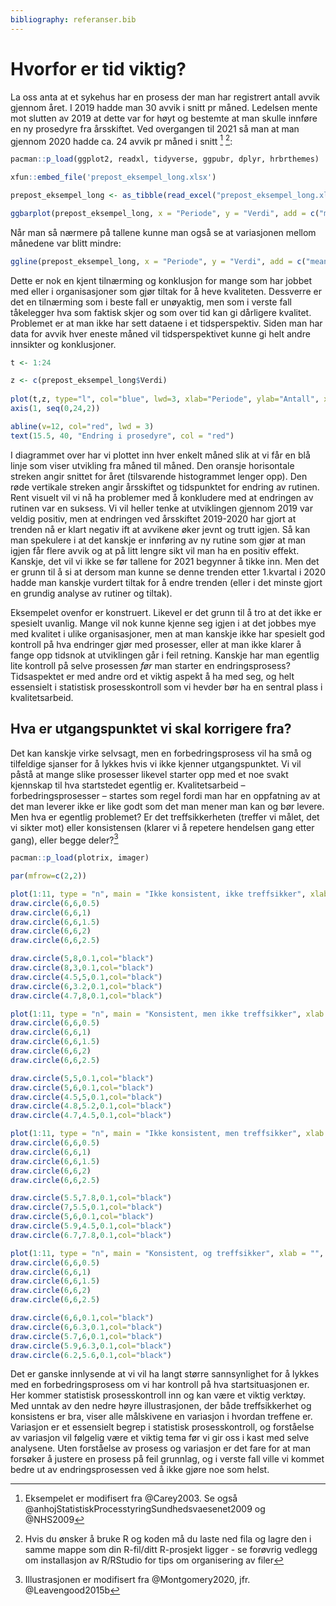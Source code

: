```yaml
---
bibliography: referanser.bib 
---
```


# Hvorfor er tid viktig?

La oss anta at et sykehus har en prosess der man har registrert antall avvik gjennom året. I 2019 hadde man 30 avvik i snitt pr måned. Ledelsen mente mot slutten av 2019 at dette var for høyt og bestemte at man skulle innføre en ny prosedyre fra årsskiftet. Ved overgangen til 2021 så man at man gjennom 2020 hadde ca. 24 avvik pr måned i snitt ^[Eksempelet er modifisert fra @Carey2003. Se også @anhojStatistiskProcesstyringSundhedsvaesenet2009 og @NHS2009] ^[Hvis du ønsker å bruke R og koden må du laste ned fila og lagre den i samme mappe som din R-fil/ditt R-prosjekt ligger - se forøvrig vedlegg om installasjon av R/RStudio for tips om organisering av filer]:

```r
pacman::p_load(ggplot2, readxl, tidyverse, ggpubr, dplyr, hrbrthemes)

xfun::embed_file('prepost_eksempel_long.xlsx')

prepost_eksempel_long <- as_tibble(read_excel("prepost_eksempel_long.xlsx"))

ggbarplot(prepost_eksempel_long, x = "Periode", y = "Verdi", add = c("mean"), color = "blue", fill = "lightblue")
```

Når man så nærmere på tallene kunne man også se at variasjonen mellom månedene var blitt mindre:

```r
ggline(prepost_eksempel_long, x = "Periode", y = "Verdi", add = c("mean_se", "jitter"))
```

Dette er nok en kjent tilnærming og konklusjon for mange som har jobbet med eller i organisasjoner som gjør tiltak for å heve kvaliteten. Dessverre er det en tilnærming som i beste fall er unøyaktig, men som i verste fall tåkelegger hva som faktisk skjer og som over tid kan gi dårligere kvalitet. Problemet er at man ikke har sett dataene i et tidsperspektiv. Siden man har data for avvik hver eneste måned vil tidsperspektivet kunne gi helt andre innsikter og konklusjoner.

```r
t <- 1:24

z <- c(prepost_eksempel_long$Verdi)
  
plot(t,z, type="l", col="blue", lwd=3, xlab="Periode", ylab="Antall", xaxt="n")
axis(1, seq(0,24,2))

abline(v=12, col="red", lwd = 3)
text(15.5, 40, "Endring i prosedyre", col = "red")

```

I diagrammet over har vi plottet inn hver enkelt måned slik at vi får en blå linje som viser utvikling fra måned til måned. Den oransje horisontale streken angir snittet for året (tilsvarende histogrammet lenger opp). Den røde vertikale streken angir årsskiftet og tidspunktet for endring av rutinen. Rent visuelt vil vi nå ha problemer med å konkludere med at endringen av rutinen var en suksess. Vi vil heller tenke at utviklingen gjennom 2019 var veldig positiv, men at endringen ved årsskiftet 2019-2020 har gjort at trenden nå er klart negativ ift at avvikene øker jevnt og trutt igjen. Så kan man spekulere i at det kanskje er innføring av ny rutine som gjør at man igjen får flere avvik og at på litt lengre sikt vil man ha en positiv effekt. Kanskje, det vil vi ikke se før tallene for 2021 begynner å tikke inn. Men det er grunn til å si at dersom man kunne se denne trenden etter 1.kvartal i 2020 hadde man kanskje vurdert tiltak for å endre trenden (eller i det minste gjort en grundig analyse av rutiner og tiltak).

Eksempelet ovenfor er konstruert. Likevel er det grunn til å tro at det ikke er spesielt uvanlig. Mange vil nok kunne kjenne seg igjen i at det jobbes mye med kvalitet i ulike organisasjoner, men at man kanskje ikke har spesielt god kontroll på hva endringer gjør med prosesser, eller at man ikke klarer å fange opp tidsnok at utviklingen går i feil retning. Kanskje har man egentlig lite kontroll på selve prosessen *før* man starter en endringsprosess? Tidsaspektet er med andre ord et viktig aspekt å ha med seg, og helt essensielt i statistisk prosesskontroll som vi hevder bør ha en sentral plass i kvalitetsarbeid.

## Hva er utgangspunktet vi skal korrigere fra?

Det kan kanskje virke selvsagt, men en forbedringsprosess vil ha små og tilfeldige sjanser for å lykkes hvis vi ikke kjenner utgangspunktet. Vi vil påstå at mange slike prosesser likevel starter opp med et noe svakt kjennskap til hva startstedet egentlig er. Kvalitetsarbeid -- forbedringsprosesser -- startes som regel fordi man har en oppfatning av at det man leverer ikke er like godt som det man mener man kan og bør levere. Men hva er egentlig problemet? Er det treffsikkerheten (treffer vi målet, det vi sikter mot) eller konsistensen (klarer vi å repetere hendelsen gang etter gang), eller begge deler?^[Illustrasjonen er modifisert fra @Montgomery2020, jfr. @Leavengood2015b]

```r
pacman::p_load(plotrix, imager)

par(mfrow=c(2,2))

plot(1:11, type = "n", main = "Ikke konsistent, ikke treffsikker", xlab = "", ylab = "")
draw.circle(6,6,0.5)
draw.circle(6,6,1)
draw.circle(6,6,1.5)
draw.circle(6,6,2)
draw.circle(6,6,2.5)

draw.circle(5,8,0.1,col="black")
draw.circle(8,3,0.1,col="black")
draw.circle(4.5,5,0.1,col="black")
draw.circle(6,3.2,0.1,col="black")
draw.circle(4.7,8,0.1,col="black")

plot(1:11, type = "n", main = "Konsistent, men ikke treffsikker", xlab = "", ylab = "")
draw.circle(6,6,0.5)
draw.circle(6,6,1)
draw.circle(6,6,1.5)
draw.circle(6,6,2)
draw.circle(6,6,2.5)

draw.circle(5,5,0.1,col="black")
draw.circle(5,6,0.1,col="black")
draw.circle(4.5,5,0.1,col="black")
draw.circle(4.8,5.2,0.1,col="black")
draw.circle(4.7,4.5,0.1,col="black")

plot(1:11, type = "n", main = "Ikke konsistent, men treffsikker", xlab = "", ylab = "")
draw.circle(6,6,0.5)
draw.circle(6,6,1)
draw.circle(6,6,1.5)
draw.circle(6,6,2)
draw.circle(6,6,2.5)

draw.circle(5.5,7.8,0.1,col="black")
draw.circle(7,5.5,0.1,col="black")
draw.circle(5,6,0.1,col="black")
draw.circle(5.9,4.5,0.1,col="black")
draw.circle(6.7,7.8,0.1,col="black")

plot(1:11, type = "n", main = "Konsistent, og treffsikker", xlab = "", ylab = "")
draw.circle(6,6,0.5)
draw.circle(6,6,1)
draw.circle(6,6,1.5)
draw.circle(6,6,2)
draw.circle(6,6,2.5)

draw.circle(6,6,0.1,col="black")
draw.circle(6,6.3,0.1,col="black")
draw.circle(5.7,6,0.1,col="black")
draw.circle(5.9,6.3,0.1,col="black")
draw.circle(6.2,5.6,0.1,col="black")
```

Det er ganske innlysende at vi vil ha langt større sannsynlighet for å lykkes med en forbedringsprosess om vi har kontroll på hva startsituasjonen er. Her kommer statistisk prosesskontroll inn og kan være et viktig verktøy. Med unntak av den nedre høyre illustrasjonen, der både treffsikkerhet og konsistens er bra, viser alle målskivene en variasjon i hvordan treffene er. Variasjon er et essensielt begrep i statistisk prosesskontroll, og forståelse av variasjon vil følgelig være et viktig tema før vi gir oss i kast med selve analysene. Uten forståelse av prosess og variasjon er det fare for at man forsøker å justere en prosess på feil grunnlag, og i verste fall ville vi kommet bedre ut av endringsprosessen ved å ikke gjøre noe som helst.
